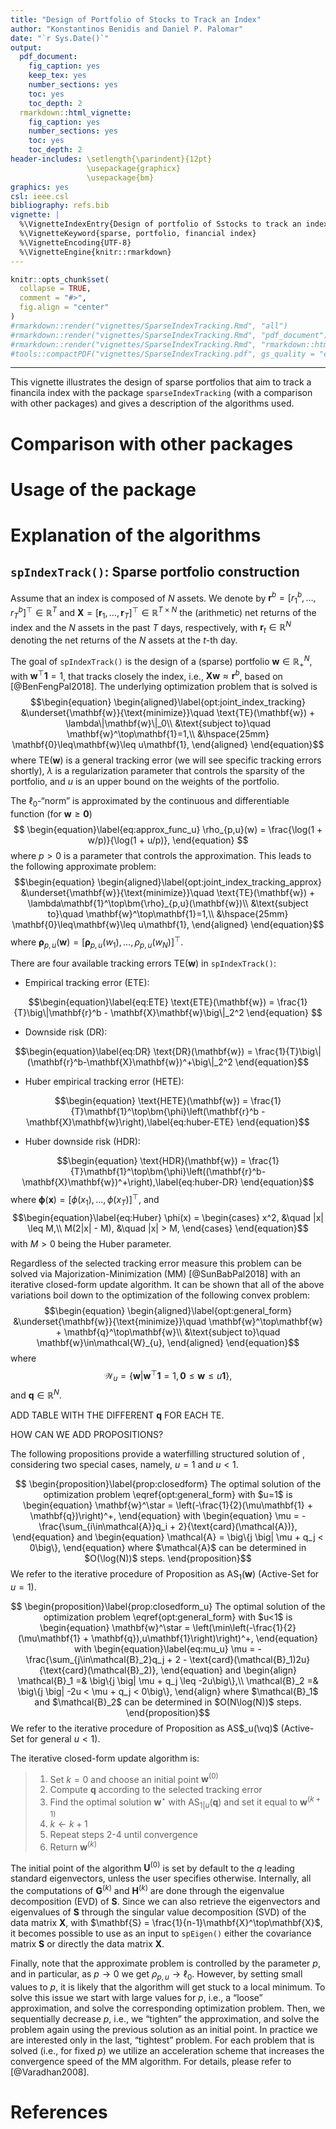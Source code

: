 ```yaml
---
title: "Design of Portfolio of Stocks to Track an Index"
author: "Konstantinos Benidis and Daniel P. Palomar"
date: "`r Sys.Date()`"
output:
  pdf_document:
    fig_caption: yes
    keep_tex: yes
    number_sections: yes
    toc: yes
    toc_depth: 2
  rmarkdown::html_vignette:
    fig_caption: yes
    number_sections: yes
    toc: yes
    toc_depth: 2
header-includes: \setlength{\parindent}{12pt} 
                 \usepackage{graphicx} 
                 \usepackage{bm}
graphics: yes
csl: ieee.csl
bibliography: refs.bib
vignette: |
  %\VignetteIndexEntry{Design of portfolio of Sstocks to track an index}
  %\VignetteKeyword{sparse, portfolio, financial index}
  %\VignetteEncoding{UTF-8}
  %\VignetteEngine{knitr::rmarkdown}
---
```


```r
knitr::opts_chunk$set(
  collapse = TRUE,
  comment = "#>",
  fig.align = "center"
)
#rmarkdown::render("vignettes/SparseIndexTracking.Rmd", "all")
#rmarkdown::render("vignettes/SparseIndexTracking.Rmd", "pdf_document")
#rmarkdown::render("vignettes/SparseIndexTracking.Rmd", "rmarkdown::html_vignette")
#tools::compactPDF("vignettes/SparseIndexTracking.pdf", gs_quality = "ebook")
```

-----------
This vignette illustrates the design of sparse portfolios that aim to track a financila index with the package `sparseIndexTracking` (with a comparison with other packages) and gives a description of the algorithms used.


# Comparison with other packages


# Usage of the package


# Explanation of the algorithms

## `spIndexTrack()`: Sparse portfolio construction

Assume that an index is composed of $N$ assets. We denote by $\mathbf{r}^b=[r_1^b,\dots,r_T^b]^\top\in\mathbb{R}^T$ and $\mathbf{X}=[\mathbf{r}_1,\dots,\mathbf{r}_T]^\top\in\mathbb{R}^{T\times N}$ the (arithmetic) net returns of the index and the $N$ assets in the past $T$ days, respectively, with $\mathbf{r}_t\in\mathbb{R}^N$ denoting the net returns of the $N$ assets at the $t$-th day.

The goal of `spIndexTrack()` is the design of a (sparse) portfolio $\mathbf{w}\in\mathbb{R}_+^N$, with $\mathbf{w}^\top\mathbf{1} = 1$, that tracks closely the index, i.e., $\mathbf{X}\mathbf{w} \approx \mathbf{r}^b$, based on [@BenFengPal2018]. The underlying optimization problem that is solved is
$$\begin{equation}
\begin{aligned}\label{opt:joint_index_tracking}
    &\underset{\mathbf{w}}{\text{minimize}}\quad \text{TE}(\mathbf{w}) + \lambda\|\mathbf{w}\|_0\\
    &\text{subject to}\quad \mathbf{w}^\top\mathbf{1}=1,\\
    &\hspace{25mm} \mathbf{0}\leq\mathbf{w}\leq u\mathbf{1},
\end{aligned}
\end{equation}$$ 
where $\text{TE}(\mathbf{w})$ is a general tracking error (we will see specific tracking errors shortly), $\lambda$ is a regularization parameter that controls the sparsity of the portfolio, and $u$ is an upper bound on the weights of the portfolio. 

The $\ell_0$-"norm" is approximated by the continuous and differentiable function (for $\mathbf{w} \geq \mathbf{0}$)
$$
\begin{equation}\label{eq:approx_func_u}
\rho_{p,u}(w) = \frac{\log(1 + w/p)}{\log(1 + u/p)},
\end{equation} 
$$
where $p>0$ is a parameter that controls the approximation. This leads to the following approximate problem:
$$\begin{equation}
\begin{aligned}\label{opt:joint_index_tracking_approx}
    &\underset{\mathbf{w}}{\text{minimize}}\quad \text{TE}(\mathbf{w}) + \lambda\mathbf{1}^\top\bm{\rho}_{p,u}(\mathbf{w})\\
    &\text{subject to}\quad \mathbf{w}^\top\mathbf{1}=1,\\
    &\hspace{25mm} \mathbf{0}\leq\mathbf{w}\leq u\mathbf{1},
\end{aligned}
\end{equation}$$ 
where $\bm{\rho}_{p,u}(\mathbf{w})=[\mathbf{\rho}_{p,u}(w_1),\dots,\rho_{p,u}(w_N)]^\top$.

There are four available tracking errors $\text{TE}(\mathbf{w}$) in `spIndexTrack()`:

* Empirical tracking error (ETE):

$$\begin{equation}\label{eq:ETE}
\text{ETE}(\mathbf{w}) = \frac{1}{T}\big\|\mathbf{r}^b - \mathbf{X}\mathbf{w}\big\|_2^2
\end{equation} $$

* Downside risk (DR):

$$\begin{equation}\label{eq:DR}
\text{DR}(\mathbf{w}) = \frac{1}{T}\big\|(\mathbf{r}^b-\mathbf{X}\mathbf{w})^+\big\|_2^2
\end{equation}$$     

* Huber empirical tracking error (HETE):

$$\begin{equation}
\text{HETE}(\mathbf{w}) = \frac{1}{T}\mathbf{1}^\top\bm{\phi}\left(\mathbf{r}^b - \mathbf{X}\mathbf{w}\right),\label{eq:huber-ETE}
\end{equation}$$ 

* Huber downside risk (HDR):

$$\begin{equation}
\text{HDR}(\mathbf{w}) = \frac{1}{T}\mathbf{1}^\top\bm{\phi}\left((\mathbf{r}^b-\mathbf{X}\mathbf{w})^+\right),\label{eq:huber-DR}
\end{equation}$$ 
where $\bm{\phi}(\mathbf{x}) = [\phi(x_1), \dots, \phi(x_T)]^\top$, and 
$$\begin{equation}\label{eq:Huber}
\phi(x) = \begin{cases}
x^2, &\quad |x| \leq M,\\
M(2|x| - M), &\quad |x| > M,
\end{cases}
\end{equation}$$
with $M>0$ being the Huber parameter.


Regardless of the selected tracking error measure this problem can be solved via Majorization-Minimization (MM) [@SunBabPal2018] with an iterative closed-form update algorithm. It can be shown that all of the above variations boil down to the optimization of the following convex problem:
$$\begin{equation}
\begin{aligned}\label{opt:general_form}
&\underset{\mathbf{w}}{\text{minimize}}\quad \mathbf{w}^\top\mathbf{w} + \mathbf{q}^\top\mathbf{w}\\
&\text{subject to}\quad \mathbf{w}\in\mathcal{W}_{u},
\end{aligned}
\end{equation}$$
where 
$$\begin{equation}\label{eq:Wu}
\mathcal{W}_{u} = \big\{\mathbf{w} \big| \mathbf{w}^\top\mathbf{1} = 1, \mathbf{0}\leq\mathbf{w}\leq u\mathbf{1}\big\},
\end{equation}$$
and $\mathbf{q}\in\mathbb{R}^N$. 

ADD TABLE WITH THE DIFFERENT $\mathbf{q}$ FOR EACH TE.

HOW CAN WE ADD PROPOSITIONS?

The following propositions provide a waterfilling structured solution of \eqref{opt:general_form}, considering two special cases, namely, $u=1$ and $u<1$.

$$
\begin{proposition}\label{prop:closedform}
	The optimal solution of the optimization problem \eqref{opt:general_form} with $u=1$ is
	\begin{equation}
	\mathbf{w}^\star = \left(-\frac{1}{2}(\mu\mathbf{1} + \mathbf{q})\right)^+,
	\end{equation}
	with
	\begin{equation}
	\mu = -\frac{\sum_{i\in\mathcal{A}}q_i + 2}{\text{card}(\mathcal{A})},
	\end{equation}
	and
	\begin{equation}
	\mathcal{A} = \big\{j \big| \mu + q_j < 0\big\},
	\end{equation}
	where $\mathcal{A}$ can be determined in $O(\log(N))$ steps. 
\end{proposition}$$
We refer to the iterative procedure of Proposition \ref{prop:closedform} as AS$_{1}(\mathbf{w})$ (Active-Set for $u=1$).

$$
\begin{proposition}\label{prop:closedform_u}
	The optimal solution of the optimization problem \eqref{opt:general_form} with $u<1$ is
	\begin{equation}
	\mathbf{w}^\star = \left(\min\left(-\frac{1}{2}(\mu\mathbf{1} + \mathbf{q}),u\mathbf{1}\right)\right)^+,
	\end{equation}
	with 
	\begin{equation}\label{eq:mu_u}
	\mu = -\frac{\sum_{j\in\mathcal{B}_2}q_j + 2 - \text{card}(\mathcal{B}_1)2u}{\text{card}(\mathcal{B}_2)},
	\end{equation}
	and
	\begin{align}
	\mathcal{B}_1 =& \big\{j \big| \mu + q_j \leq -2u\big\},\\
	\mathcal{B}_2 =& \big\{j \big| -2u < \mu + q_j < 0\big\},
	\end{align}
	where $\mathcal{B}_1$ and $\mathcal{B}_2$ can be determined in $O(N\log(N))$ steps.
\end{proposition}$$
We refer to the iterative procedure of Proposition \ref{prop:closedform_u} as AS$_u(\vq)$ (Active-Set for general $u<1$).


The iterative closed-form update algorithm is:  

> 1. Set $k=0$ and choose an initial point $\mathbf{w}^{(0)}$  
2. Compute $\mathbf{q}$ according to the selected tracking error  
3. Find the optimal solution $\mathbf{w}^\star$ with AS$_{1|u}(\mathbf{q})$ and set it equal to $\mathbf{w}^{(k+1)}$
4. $k \gets k+1$  
6. Repeat steps 2-4 until convergence  
7. Return $\mathbf{w}^{(k)}$  

The initial point of the algorithm $\mathbf{U}^{(0)}$ is set by default to the $q$ leading standard eigenvectors, unless the user specifies otherwise. Internally, all the computations of $\mathbf{G}^{(k)}$ and $\mathbf{H}^{(k)}$ are done through the eigenvalue decomposition (EVD) of $\mathbf{S}$. Since we can also retrieve the eigenvectors and eigenvalues of $\mathbf{S}$ through the singular value decomposition (SVD) of the data matrix $\mathbf{X}$, with $\mathbf{S} = \frac{1}{n-1}\mathbf{X}^\top\mathbf{X}$, it becomes possible to use as an input to `spEigen()` either the covariance matrix $\mathbf{S}$ or directly the data matrix $\mathbf{X}$.  
  
Finally, note that the approximate problem is controlled by the parameter $p$, and in particular, as $p\rightarrow0$ we get  $\rho_{p,u}\rightarrow\ell_0$. However, by setting small values to $p$, it is likely that the algorithm will get stuck to a local minimum. To solve this issue we start with large values for $p$, i.e., a "loose" approximation, and solve the corresponding optimization problem. Then, we sequentially decrease $p$, i.e., we "tighten" the approximation, and solve the problem again using the previous solution as an initial point. In practice we are interested only in the last, "tightest" problem. For each problem that is solved (i.e., for fixed $p$) we utilize an acceleration scheme that increases the convergence speed of the MM algorithm. For details, please refer to [@Varadhan2008].   



# References {-}
\setlength{\parindent}{-0.2in}
\setlength{\leftskip}{0.2in}
\setlength{\parskip}{8pt}
\noindent
